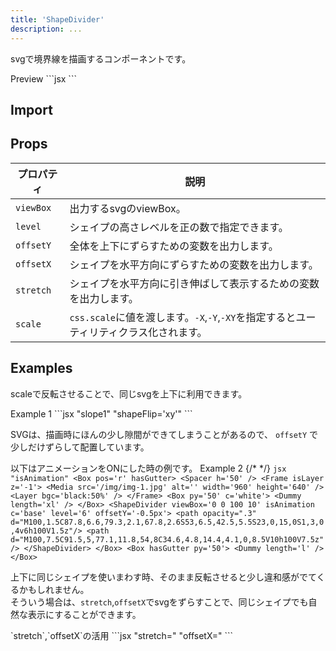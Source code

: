 ```yaml
---
title: 'ShapeDivider'
description: ...
---
```





svgで境界線を描画するコンポーネントです。

<Preview>
	<PreviewTitle>Preview</PreviewTitle>
	<PreviewArea resize>
		<ShapeDivider viewBox='0 0 10 10' level='5'><path d="M10 10V0L0 10z"/></ShapeDivider>
	</PreviewArea>
	<PreviewCode slot='tab' label='JSX'>
		```jsx
		<ShapeDivider viewBox='0 0 10 10' level='5'><path d="M10 10V0L0 10z"/></ShapeDivider>
		```
	</PreviewCode>
	<PreviewCode slot='tab' label='HTML'>
	</PreviewCode>
</Preview>


## Import
<ImportSource name='ShapeDivider' css='css' react astro/>


## Props

| プロパティ | 説明 |
|---|---|
| `viewBox` | 出力するsvgのviewBox。|
| `level` | シェイプの高さレベルを正の数で指定できます。 |
| `offsetY` | 全体を上下にずらすための変数を出力します。|
| `offsetX` | シェイプを水平方向にずらすための変数を出力します。 |
| `stretch` | シェイプを水平方向に引き伸ばして表示するための変数を出力します。|
| `scale` | `css.scale`に値を渡します。`-X`,`-Y`,`-XY`を指定するとユーティリティクラス化されます。|



## Examples


scaleで反転させることで、同じsvgを上下に利用できます。

<Preview>
	<PreviewTitle>Example 1</PreviewTitle>
	<PreviewArea resize p='5' isFlow={false}>
		<Box hasGutter py='50' bgc='text' c='base'>
			<Dummy length='l' />
		</Box>
		<Box pos='r'>
			<ShapeDivider viewBox='0 0 10 10' level='6' scale='-XY' offsetY='-0.5px'>
				<path d="M10,10V0L0,9.5V10L10,10z"/>
			</ShapeDivider>
			<Box hasGutter py='50'>
				<Dummy length='l' />
			</Box>
			<ShapeDivider viewBox='0 0 10 10' level='6' offsetY='0.5px'>
				<path d="M10,10V0L0,9.5V10L10,10z"/>
			</ShapeDivider>
		</Box>
		<Box hasGutter py='50' bgc='text' c='base'>
			<Dummy length='l' />
		</Box>
	</PreviewArea>
	<PreviewCode slot='tab' label='JSX'>
		```jsx "slope1" "shapeFlip='xy'"
		<Box hasGutter py='50' bgc='text' c='base'>
			<Dummy length='l' />
		</Box>
		<Box pos='r'>
			<ShapeDivider viewBox='0 0 10 10' level='6' scale='-XY' offsetY='-0.5px'>
				<path d="M10,10V0L0,9.5V10L10,10z"/>
			</ShapeDivider>
			<Box hasGutter py='50'>
				<Dummy length='l' />
			</Box>
			<ShapeDivider viewBox='0 0 10 10' level='6' offsetX='0.5px'>
				<path d="M10,10V0L0,9.5V10L10,10z"/>
			</ShapeDivider>
		</Box>
		<Box hasGutter py='50' bgc='text' c='base'>
			<Dummy length='l' />
		</Box>
		```
	</PreviewCode>
</Preview>

SVGは、描画時にほんの少し隙間ができてしまうことがあるので、 `offsetY` で 少しだけずらして配置しています。


<Spacer h='1rem'/>

以下はアニメーションをONにした時の例です。
<Preview>
	<PreviewTitle>Example 2</PreviewTitle>
	<PreviewArea resize p='5' isFlow={false}>
		<Box pos='r' hasGutter>
			<Spacer h='50' />
			<Frame isLayer z='-1'>
				<Media src='/img/img-1.jpg' alt='' width='960' height='640' />
				<Layer bgc='black:50%' />
			</Frame>
			<Box py='50' c='white'>
				<Dummy length='xl' />
			</Box>
			<ShapeDivider viewBox='0 0 100 10' isAnimation c='base' level='6' offsetY='0.5px'>
				{/* <path opacity=".3" d="M100,5.5C91.5,3,79.5,7.5,71.5,8C58,9,49,0.5,36,2c-9,1-13.5,3.5-20.5,3.5C8.5,6,0,2,0,2v8h100V5.5z"/> */}
				<path opacity=".3" d="M100,1.5C87.8,6.6,79.3,2.1,67.8,2.6S53,6.5,42.5,5.5S23,0,15,0S1,3,0,4v6h100V1.5z"/>
				<path d="M100,7.5C91.5,5,77.1,11.8,54,8C34.6,4.8,14.4,4.1,0,8.5V10h100V7.5z"/>
			</ShapeDivider>
		</Box>
		<Box hasGutter py='50'>
			<Dummy length='l' />
		</Box>
	</PreviewArea>
	<PreviewCode slot='tab' label='JSX'>
		```jsx "isAnimation"
		<Box pos='r' hasGutter>
			<Spacer h='50' />
			<Frame isLayer z='-1'>
				<Media src='/img/img-1.jpg' alt='' width='960' height='640' />
				<Layer bgc='black:50%' />
			</Frame>
			<Box py='50' c='white'>
				<Dummy length='xl' />
			</Box>
			<ShapeDivider viewBox='0 0 100 10' isAnimation c='base' level='6' offsetY='-0.5px'>
				<path opacity=".3" d="M100,1.5C87.8,6.6,79.3,2.1,67.8,2.6S53,6.5,42.5,5.5S23,0,15,0S1,3,0,4v6h100V1.5z"/>
				<path d="M100,7.5C91.5,5,77.1,11.8,54,8C34.6,4.8,14.4,4.1,0,8.5V10h100V7.5z"/>
			</ShapeDivider>
		</Box>
		<Box hasGutter py='50'>
			<Dummy length='l' />
		</Box>
		```
	</PreviewCode>
</Preview>

<Spacer h='1rem'/>

上下に同じシェイプを使いまわす時、そのまま反転させると少し違和感がでてくるかもしれません。  
そういう場合は、`stretch`,`offsetX`でsvgをずらすことで、同じシェイプでも自然な表示にすることができます。

<Preview>
	<PreviewTitle>`stretch`,`offsetX`の活用</PreviewTitle>
	<PreviewArea resize p='5' isFlow={false}>
		<Box hasGutter py='40'>
			<Spacer h='20'/>
			<Dummy length='l' />
		</Box>
		<Box pos='r' hasGutter>
			<ShapeDivider viewBox='0 0 100 10' c='base' scale='-Y' level='8' stretch={1.1} offsetX='-5%' offsetY='-0.5px'>
				<path d="M100 6C89.3 3.3 82.7 9 70 9S48.4 3 38 3 24.5 6 17 6C7.4 6 0 0 0 0v10h100V6z"/>
			</ShapeDivider>
			<Frame isLayer z='-1'>
				<Media src='/img/img-2.jpg' alt='' width='960' height='640' />
				<Layer bgc='text:70%' />
			</Frame>
			<Box py='50' c='base'>
				<Dummy length='xl' />
			</Box>
			<ShapeDivider viewBox='0 0 100 10' c='base' level='8' stretch={1.1} offsetY='0.5px'>
				<path d="M100 6C89.3 3.3 82.7 9 70 9S48.4 3 38 3 24.5 6 17 6C7.4 6 0 0 0 0v10h100V6z"/>
			</ShapeDivider>
		</Box>
		<Box hasGutter py='40'>
			<Dummy length='l' />
			<Spacer h='20'/>
		</Box>
	</PreviewArea>
	<PreviewCode slot='tab' label='JSX'>
		```jsx "stretch=" "offsetX="
		<Box hasGutter py='40'>
			<Spacer h='20'/>
			<Dummy length='l' />
		</Box>
		<Box pos='r' hasGutter>
			<ShapeDivider viewBox='0 0 100 10' c='base' scale='-Y' level='8' stretch={1.1} offsetX='-5%' offsetY='-0.5px'>
				<path d="M100 6C89.3 3.3 82.7 9 70 9S48.4 3 38 3 24.5 6 17 6C7.4 6 0 0 0 0v10h100V6z"/>
			</ShapeDivider>
			<Frame isLayer z='-1'>
				<Media src='/img/img-2.jpg' alt='' width='960' height='640' />
				<Layer bgc='text:70%' />
			</Frame>
			<Box py='50' c='base'>
				<Dummy length='xl' />
			</Box>
			<ShapeDivider viewBox='0 0 100 10' c='base' level='8' stretch={1.1} offsetY='0.5px'>
				<path d="M100 6C89.3 3.3 82.7 9 70 9S48.4 3 38 3 24.5 6 17 6C7.4 6 0 0 0 0v10h100V6z"/>
			</ShapeDivider>
		</Box>
		<Box hasGutter py='40'>
			<Dummy length='l' />
			<Spacer h='20'/>
		</Box>
		```
	</PreviewCode>
</Preview>


